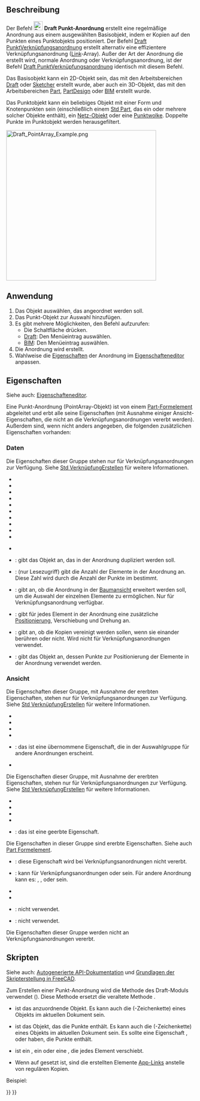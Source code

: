<languages/>

{{Docnav/de
|[[Draft_PathLinkArray/de|PfadVerknüpfungsanordnung]]
|[[Draft_PointLinkArray/de|PunktVerknüpfungsanordnung]]
|[[Draft_Workbench/de|Draft]]
|IconL=Draft_PathLinkArray.svg
|IconR=Draft_PointLinkArray.svg
|IconC=Workbench_Draft.svg
}}

{{GuiCommand/de
|Name=Draft PointArray
|Name/de=Draft PunktAnordnung
|MenuLocation=Änderung → Anordnungwerkzeuge → Punkt-Anordnung<br>Bearbeiten →  Punkt-Anordnung
|Workbenches=[[Draft_Workbench/de|Draft]], [[BIM_Workbench/de|BIM]]
|Version=0.18
|SeeAlso=[[Draft_OrthoArray/de|Draft RechtwinkligeAnordnung]], [[Draft_PolarArray/de|Draft PolareAnordnung]], [[Draft_CircularArray/de|Draft KreisAnordnung]], [[Draft_PathArray/de|Draft PfadAnordnung]], [[Draft_PathLinkArray/de|Draft PfadVerknüpfungsanordnung]], [[Draft_PointLinkArray/de|Draft PunktVerknüpfungsanordnung]]
}}

<span id="Description"></span>
==Beschreibung==

Der Befehl [[Image:Draft_PointArray.svg|24px]] '''Draft Punkt-Anordnung''' erstellt eine regelmäßige Anordnung aus einem ausgewählten Basisobjekt, indem er Kopien auf den Punkten eines Punktobjekts positioniert. Der Befehl [[Draft_PointLinkArray/de|Draft PunktVerknüpfungsanordnung]] erstellt alternativ eine effizientere Verknüpfungsanordnung  ([[App_Link/de|Link]]-Array). Außer der Art der Anordnung die erstellt wird, normale Anordnung oder Verknüpfungsanordnung, ist der Befehl [[Draft_PointLinkArray/de|Draft PunktVerknüpfungsanordnung]] identisch mit diesem Befehl.

Das Basisobjekt kann ein 2D-Objekt sein, das mit den Arbeitsbereichen [[Draft_Workbench/de|Draft]] oder [[Sketcher_Workbench|Sketcher]] erstellt wurde, aber auch ein 3D-Objekt, das mit den Arbeitsbereichen [[Part_Workbench/de|Part]], [[PartDesign_Workbench/de|PartDesign]] oder [[BIM_Workbench/de|BIM]] erstellt wurde.

Das Punktobjekt kann ein beliebiges Objekt mit einer Form und Knotenpunkten sein (einschließlich einem [[Std_Part/de|Std Part]], das ein oder mehrere solcher Objekte enthält), ein [[Mesh_Workbench/de|Netz-Objekt]] oder eine [[Points_Workbench/de|Punktwolke]]. Doppelte Punkte im Punktobjekt werden herausgefiltert.

[[Image:Draft_PointArray_Example.png|400px]]
{{Caption|Draft Punkt-Anordnung}}

<span id="Usage"></span>
==Anwendung==

# Das Objekt auswählen, das angeordnet werden soll.
# Das Punkt-Objekt zur Auswahl hinzufügen.
# Es gibt mehrere Möglichkeiten, den Befehl aufzurufen:
#* Die Schaltfläche {{Button|[[Image:Draft_PointArray.svg|16px]] [[Draft_PointArray/de|Punkt-Anordnung]]}} drücken.
#* [[Draft_Workbench/de|Draft]]: Den Menüeintrag {{MenuCommand|Änderung → Anordnungswerkzeuge → [[Image:Draft_PointArray.svg|16px]] Punkt-Anordnung}} auswählen.
#* [[BIM_Workbench/de|BIM]]: Den Menüeintrag {{MenuCommand|Bearbeiten → [[Image:Draft_PointArray.svg|16px]] Punkt-Anordnung}} auswählen.
# Die Anordnung wird erstellt.
#Wahlweise die [[#Eigenschaften|Eigenschaften]] der Anordnung im [[Property_editor/de|Eigenschafteneditor]] anpassen.

<span id="Properties"></span>
==Eigenschaften==

Siehe auch: [[property_editor/de|Eigenschafteneditor]].

Eine Punkt-Anordnung (PointArray-Objekt) ist von einem [[Part_Feature/de|Part-Formelement]] abgeleitet und erbt alle seine Eigenschaften (mit Ausnahme einiger Ansicht-Eigenschaften, die nicht an die Verknüpfungsanordnungen vererbt werden). Außerdem sind, wenn nicht anders angegeben, die folgenden zusätzlichen Eigenschaften vorhanden:

<span id="Data"></span>
===Daten===

{{Properties_Title|Link}}

Die Eigenschaften dieser Gruppe stehen nur für Verknüpfungsanordnungen zur Verfügung. Siehe [[Std_LinkMake/de#Eigenschaften|Std VerknüpfungErstellen]] für weitere Informationen.

<div class="mw-translate-fuzzy">
* {{PropertyData/de|Scale|Float}}
* {{PropertyData/de|Scale Vector|Vector|Hidden}}
* {{PropertyData/de|Scale List|VectorList}}
* {{PropertyData/de|Visibility List|BoolList|Hidden}}
* {{PropertyData/de|Placement List|PlacementList|Hidden}}
* {{PropertyData/de|Element List|LinkList|Hidden}}
* {{PropertyData/de|_ Link Touched|Bool|Hidden}}
* {{PropertyData/de|_ Child Cache|LinkList|Hidden}}
* {{PropertyData/de|Colored Elements|LinkSubHidden|Hidden}}
* {{PropertyData/de|Link Transform|Bool}}
</div>

{{Properties_Title|Draft}}

* {{PropertyData|Always Sync Placement|Bool}}

<div class="mw-translate-fuzzy">
{{TitleProperty|Objects}}
</div>

<div class="mw-translate-fuzzy">
* {{PropertyData/de|Base|Link}}: gibt das Objekt an, das in der Anordnung dupliziert werden soll.
* {{PropertyData/de|Count|Integer}}: (nur Lesezugriff) gibt die Anzahl der Elemente in der Anordnung an. Diese Zahl wird durch die Anzahl der Punkte im {{PropertyData/de|Point Object}} bestimmt.
* {{PropertyData/de|Expand Array|Bool}}: gibt an, ob die Anordnung in der [[Tree_view/de|Baumansicht]] erweitert werden soll, um die Auswahl der einzelnen Elemente zu ermöglichen. Nur für Verknüpfungsanordnung verfügbar.
* {{PropertyData/de|Extra Placement|Placement}}: gibt für jedes Element in der Anordnung eine zusätzliche [[Placement/de|Positionierung]], Verschiebung und Drehung an.
* {{PropertyData/de|Fuse|Bool}}: gibt an, ob die Kopien vereinigt werden sollen, wenn sie einander berühren oder nicht. Wird nicht für Verknüpfungsanordnungen verwendet. {{Version/de|1.0}}
* {{PropertyData/de|Point Object|Link}}: gibt das Objekt an, dessen Punkte zur Positionierung der Elemente in der Anordnung verwendet werden.
</div>

<span id="View"></span>
===Ansicht===

<div class="mw-translate-fuzzy">
{{TitleProperty|Link}}
</div>

Die Eigenschaften dieser Gruppe, mit Ausnahme der ererbten Eigenschaften, stehen nur für Verknüpfungsanordnungen zur Verfügung. Siehe [[Std_LinkMake/de#Eigenschaften|Std VerknüpfungErstellen]] für weitere Informationen.

* {{PropertyView/de|Draw Style|Enumeration}}
* {{PropertyView/de|Line Width|FloatConstraint}}
* {{PropertyView/de|Override Material|Bool}}
* {{PropertyView/de|Point Size|FloatConstraint}}
* {{PropertyView/de|Selectable|Bool}}: das ist eine übernommene Eigenschaft, die in der Auswahlgruppe für andere Anordnungen erscheint.
* {{PropertyView/de|Shape Material|Material}}

<div class="mw-translate-fuzzy">
{{TitleProperty|Basis}}
</div>

Die Eigenschaften dieser Gruppe, mit Ausnahme der ererbten Eigenschaften, stehen nur für Verknüpfungsanordnungen zur Verfügung. Siehe [[Std_LinkMake/de#Eigenschaften|Std VerknüpfungErstellen]] für weitere Informationen.

* {{PropertyView|Child View Provider|PersistentObject|Hidden}}
* {{PropertyView|Material List|MaterialList|Hidden}}
* {{PropertyView|Override Color List|ColorList|Hidden}}
* {{PropertyView|Override Material List|BoolList|Hidden}}
* {{PropertyView|Proxy|PythonObject|Hidden}}: das ist eine geerbte Eigenschaft.

<div class="mw-translate-fuzzy">
{{TitleProperty|Display Options}}
</div>

Die Eigenschaften in dieser Gruppe sind ererbte Eigenschaften. Siehe auch [[Part_Feature/de#Eigenschaften|Part Formelement]].

* {{PropertyView/de|Bounding Box|Bool}}: diese Eigenschaft wird bei Verknüpfungsanordnungen nicht vererbt.
* {{PropertyView/de|Display Mode|Enumeration}}: kann für Verknüpfungsanordnungen {{value|Link}} oder {{value|ChildView}} sein. Für andere Anordnung kann es: {{value|Flat Lines}}, {{value|Shaded}}, {{value|Wireframe}} oder {{value|Points}} sein.
* {{PropertyView/de|Show In Tree|Bool}}
* {{PropertyView/de|Visibility|Bool}}

<div class="mw-translate-fuzzy">
{{TitleProperty|Draft}}
</div>

* {{PropertyView|Pattern|Enumeration}}: nicht verwendet.
* {{PropertyView|Pattern Size|Float}}: nicht verwendet.

<div class="mw-translate-fuzzy">
{{TitleProperty|Object style}}
</div>

Die Eigenschaften dieser Gruppe werden nicht an Verknüpfungsanordnungen vererbt.

<span id="Scripting"></span>
==Skripten==

Siehe auch: [https://freecad.github.io/SourceDoc/ Autogenerierte API-Dokumentation] und [[FreeCAD_Scripting_Basics/de|Grundlagen der Skripterstellung in FreeCAD]].

Zum Erstellen einer Punkt-Anordnung wird die Methode {{incode| make_point_array}} des Draft-Moduls verwendet ({{Version/de|0.19}}). Diese Methode ersetzt die veraltete Methode {{incode|makePointArray}}.

{{Code|code=
point_array = make_point_array(base_object, point_object, extra=None, use_link=True)
}}

* {{incode|base_object}} ist das anzuordnende Objekt. Es kann auch die {{incode|Label}} (-Zeichenkette) eines Objekts im aktuellen Dokument sein.
* {{incode|point_object}} ist das Objekt, das die Punkte enthält. Es kann auch die {{incode|Label}} (-Zeichenkette) eines Objekts im aktuellen Dokument sein. Es sollte eine Eigenschaft {{incode|Geometry}}, {{incode|Links}} oder {{incode|Components}} haben, die Punkte enthält.
* {{incode|extra}} ist ein {{incode|App.Placement}}, ein {{incode|App.Vector}} oder eine {{incode|App.Rotation}}, die jedes Element verschiebt.
* Wenn {{incode|use_link}} auf {{incode|True}} gesetzt ist, sind die erstellten Elemente [[App_Link/de|App-Links]] anstelle von regulären Kopien.

Beispiel:

{{Code|code=
import FreeCAD as App
import Draft

doc = App.newDocument()

polygon = Draft.make_polygon(3, radius=500.0)

p1 = Draft.make_point(App.Vector(1500, 0, 0))
p2 = Draft.make_point(App.Vector(2500, 0, 0))
p3 = Draft.make_point(App.Vector(2000, 1000, 0))

compound = doc.addObject("Part::Compound", "Compound")
compound.Links = [p1, p2, p3]

point_array = Draft.make_point_array(polygon, compound)
doc.recompute()
}}


{{Docnav/de
|[[Draft_PathLinkArray/de|PfadVerknüpfungsanordnung]]
|[[Draft_PointLinkArray/de|PunktVerknüpfungsanordnung]]
|[[Draft_Workbench/de|Draft]]
|IconL=Draft_PathLinkArray.svg
|IconR=Draft_PointLinkArray.svg
|IconC=Workbench_Draft.svg
}}

{{Draft Tools navi{{#translation:}}}}
{{Userdocnavi{{#translation:}}}}